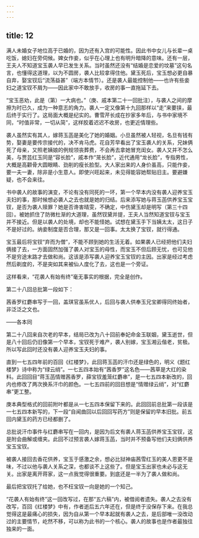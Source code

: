 ```yaml
---
---
---
```

title: 12
---



满人未婚女子地位高于已婚的，因为还有入宫的可能性。因此书中女儿与长辈一桌吃饭，媳妇在旁伺候。婢女作妾，似乎在心理上也有明升暗降的意味。还有一层，王夫人不知道宝玉袭人早已发生关系。当时虽然还没有“结婚是恋爱的坟墓”这句名言，也懂得这道理，以为不圆房，袭人比较拿得住他。黛玉死后，宝玉想必更自暴自弃，娶宝钗后“流荡益甚”（端方本情节）。还是袭人最能控制他——也许有些妾妇之道宝钗不屑为——因此家中不敢放手，收房的事一直拖延下去。

“宝玉恶劝，此是（第）一大病也。”（庚、戚本第二十一回批注），与袭人之间的摩擦为时已久，成为一种意志的角力。袭人一定又像第十九回那样以“走”来要挟，最后终于实行了。这局面大概是纪实的。曹雪芹长成在抄家多年后，与书中家境不同，“时值非常，一切从简”，这样胶着迟迟不收房，也更近情理些。

袭人虽然实有其人，嫁蒋玉菡是美化了她的婚姻。小旦虽然被人轻视，名旦有钱有势，娶妻是要传宗接代的，决不肯马虎。花自芳早看出了宝玉袭人的关系，兄妹俩死了母亲，又照老姨娘的例规领丧葬费，不会再去拿她冒充闺女。袭人又并不怎么美，与贾芸红玉同是“容长脸”，戚本作“茏长脸”，近代通用“龙长脸”，专指男性，大概是高颧骨大圆眼睛、劲削的瘦长脸型。大人家出来的人身价虽高，只能作妾，要一夫一妻，除非是小生意人。即使兴旺起来，未见得能容她帮贴旧主。要避嫌疑，也不会来往。

书中袭人的故事的演变，不论有没有同死的一环，第一个早本内没有袭人迎养宝玉夫妇的事，那时候想必袭人之去也就是她的归结。后来添写她与蒋玉菡供养宝玉宝钗，是否为袭人赎罪？她是否谗害晴雯，不确定，中伤黛玉却是明写（第三十四回）。被她抓住了防微杜渐的大道理，虽然钗黛并提，王夫人当然知道宝钗与宝玉并不接近。但是以袭人的处境，却也不能怪她。试想在黛玉手下当姨太太，这日子不是好过的。纳妾制度是否合理，那又是一回事。太太换了宝钗，就行得通。

宝玉最后将宝钗“弃而为僧”，不能不顾到她的生活无着。如果袭人已经把他们夫妇俩接了去，一方面固然加强了袭人对宝玉的母性，而宝玉不但后顾无忧，也可见他不是穷途末路才去做和尚。这该是添写袭人迎养宝玉宝钗的主因。出家是经过考虑然后剃度的，不是突如其来被仙人度化了去，这也是一个旁证。

这样看来，“花袭人有始有终”毫无事实的根据，完全是创作。

第二十八回总批第一段如下：

茜香罗红麝串写于一回，盖琪官虽系优人，后回与袭人供奉玉兄宝卿得同终始者，非泛泛之文也。

——各本同

第二十八回来自次老的早本，结局已改为八十回前奉妃命金玉联姻，黛玉逝世，但是八十回后仍旧像第一个早本，宝钗死于难产，袭人别嫁，宝玉湘云偕老，贫极。所以写此回时还没有袭人迎养宝玉夫妇的事。

直到一七五四年前的百回《红楼梦》，此回蒋玉菡的汗巾还是绿色的，明义《题红楼梦》诗中称为“绿云绡”。一七五四本始有“茜香罗”这名色——茜草是大红的染料。此回回目“蒋玉菡情赠茜香罗，薛宝钗羞笼红麝串”，是一七五四本新改的，回内也修改了两次换系汗巾的颜色。一七五四前的回目想是“情赠绿云绡”，对“红麝串”更工整。

庚本典型格式的回前附叶都是从一七五四本保留下来的。此回回前总批第一段该是一七五四本新写的，下一段“自闻曲回以后回回写药方”则是保留的早本旧批。前五回内黛玉的药方已经都删了。

总批说汗巾事件与红麝串写在一回内，是因为后文有袭人蒋玉菡供养宝玉宝钗，这是附会曲解或缠夹。此回不过预言袭人嫁蒋玉菡，当时并不预备写他们夫妇俩供养宝玉宝钗。

被袭人接回去香花供养，宝玉于感激之余，想必比狱神庙茜雪红玉的美人恩更不是味，不过以他与袭人关系之深，也都谈不上这些了。但是宝玉出家也未必与这无关。出家是离开蒋家，这一点我觉得很重要。到底还是一半为了袭人做和尚。

最后把宝钗托了给她，也不枉宝钗一向是她的一个知己。

“花袭人有始有终”这一回改写过，在那“五六稿”内，被借阅者遗失。袭人之去没有改写，百回《红楼梦》中有，作者逝后五六年还在，但是终于没保存下来。在我总觉得这是最痛心的损失，因为自从第一个早本起就有袭人之去，是后部唯一没改动过的主要情节，屹然不移，可以称为此书的一个核心。袭人的故事也是作者最独往独来的一面。